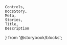     Controls,
    DocsStory,
    Meta,
    Stories,
    Title,
    Description
} from '@storybook/blocks';

<Meta of={treeViewStories} />

<Title of={treeViewStories} />
<Description of={treeViewStories} />

<DocsStory of={treeViewStories.treeItem} expanded={false} />
<Controls of={treeViewStories.treeItem} />

# Usage Docs

## Child Elements

-   `nimble-tree-item` - Use a this child element if you want a tree item that calls a callback, has a value, and/or has child items.
-   `nimble-anchor-tree-item` - Use this child element to navigate to a URL when the item is activated.

## Accessibility

### `nimble-anchor-tree-item` Accessibility

<TargetDocs />
